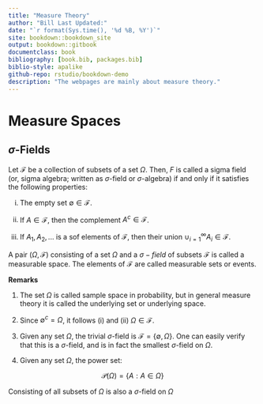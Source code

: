 ```yaml
--- 
title: "Measure Theory"
author: "Bill Last Updated:"
date: "`r format(Sys.time(), '%d %B, %Y')`"
site: bookdown::bookdown_site
output: bookdown::gitbook
documentclass: book
bibliography: [book.bib, packages.bib]
biblio-style: apalike
github-repo: rstudio/bookdown-demo
description: "The webpages are mainly about measure theory."
---
```


# Measure Spaces

## $\sigma$-Fields

Let $\mathcal{F}$ be a collection of subsets of a set $\Omega$. Then, $F$ is called a sigma field (or, sigma algebra; written as $\sigma$-field or $\sigma$-algebra) if and only if it satisfies the following properties:

(i) The empty set $\emptyset \in \mathcal{F}$.

(ii) If $A \in \mathcal{F}$, then the complement $A^c \in \mathcal{F}$.

(iii) If $A_1, A_2,...$ is a sof elements of $\mathcal{F}$, then their union $\cup_{i=1}^\infty A_i \in \mathcal{F}$.

A pair ($\Omega, \mathcal{F}$) consisting of a set $\Omega$ and a $\sigma-field$ of subsets $\mathcal{F}$ is called a measurable space. The elements of $\mathcal{F}$ are called measurable sets or events. 

__Remarks__

(1) The set $\Omega$ is called sample space in probability, but in general measure theory it is called the underlying set or underlying space.

(2) Since $\emptyset^c=\Omega$, it follows (i) and (ii) $\Omega \in \mathcal{F}$.

(3) Given any set $\Omega$, the trivial $\sigma$-field is $\mathcal{F}=\{ \emptyset, \Omega\}$. One can easily verify that this is a $\sigma$-field, and is in fact the smallest $\sigma$-field on $\Omega$.

(4) Given any set $\Omega$, the power set:

$$\mathcal{P}(\Omega)=\{A: A \in \Omega\}$$

Consisting of all subsets of $\Omega$ is also a $\sigma$-field on $\Omega$




